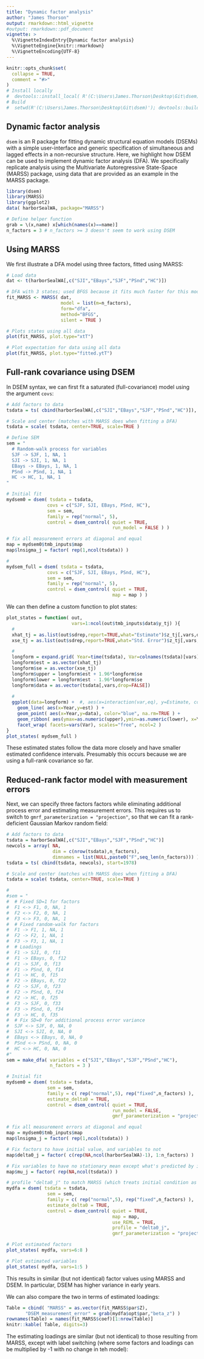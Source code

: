 ```yaml
---
title: "Dynamic factor analysis"
author: "James Thorson"
output: rmarkdown::html_vignette
#output: rmarkdown::pdf_document
vignette: >
  %\VignetteIndexEntry{Dynamic factor analysis}
  %\VignetteEngine{knitr::rmarkdown}
  %\VignetteEncoding{UTF-8}
---
```


```r
knitr::opts_chunk$set(
  collapse = TRUE,
  comment = "#>"
)
# Install locally
#  devtools::install_local( R'(C:\Users\James.Thorson\Desktop\Git\dsem)', force=TRUE )
# Build
#  setwd(R'(C:\Users\James.Thorson\Desktop\Git\dsem)'); devtools::build_rmd("vignettes/dynamic_factor_analysis.Rmd")
```

## Dynamic factor analysis

`dsem` is an R package for fitting dynamic structural equation models (DSEMs) with a simple user-interface and generic specification of simultaneous and lagged effects in a non-recursive structure. Here, we highlight how DSEM can be used to implement dynamic factor analysis (DFA).  We specifically replicate analysis using the Multivariate Autoregressive State-Space (MARSS) package, using data that are provided as an example in the MARSS package.

```r
library(dsem)
library(MARSS)
library(ggplot2)
data( harborSealWA, package="MARSS")

# Define helper function
grab = \(x,name) x[which(names(x)==name)] 
n_factors = 3 # n_factors >= 3 doesn't seem to work using DSEM
```


## Using MARSS

We first illustrate a DFA model using three factors, fitted using MARSS:

```r
# Load data
dat <- t(harborSealWA[,c("SJI","EBays","SJF","PSnd","HC")])

# DFA with 3 states; used BFGS because it fits much faster for this model
fit_MARSS <- MARSS( dat, 
                    model = list(m=n_factors),
                    form="dfa", 
                    method="BFGS",
                    silent = TRUE )

# Plots states using all data
plot(fit_MARSS, plot.type="xtT")

# Plot expectation for data using all data
plot(fit_MARSS, plot.type="fitted.ytT")
```

## Full-rank covariance using DSEM 

In DSEM syntax, we can first fit a saturated (full-covariance) model using the argument `covs`:

```r
# Add factors to data
tsdata = ts( cbind(harborSealWA[,c("SJI","EBays","SJF","PSnd","HC")]), start=1978)

# Scale and center (matches with MARSS does when fitting a DFA)
tsdata = scale( tsdata, center=TRUE, scale=TRUE )

# Define SEM
sem = "
  # Random-walk process for variables 
  SJF -> SJF, 1, NA, 1
  SJI -> SJI, 1, NA, 1
  EBays -> EBays, 1, NA, 1
  PSnd -> PSnd, 1, NA, 1
  HC -> HC, 1, NA, 1
"

# Initial fit
mydsem0 = dsem( tsdata = tsdata,
               covs = c("SJF, SJI, EBays, PSnd, HC"),
               sem = sem,
               family = rep("normal", 5),
               control = dsem_control( quiet = TRUE,
                                       run_model = FALSE ) )   

# fix all measurement errors at diagonal and equal
map = mydsem0$tmb_inputs$map
map$lnsigma_j = factor( rep(1,ncol(tsdata)) )

#
mydsem_full = dsem( tsdata = tsdata,
               covs = c("SJF, SJI, EBays, PSnd, HC"),
               sem = sem,
               family = rep("normal", 5),
               control = dsem_control( quiet = TRUE,
                                       map = map ) )
```

We can then define a custom function to plot states:

```r
plot_states = function( out,
                        vars=1:ncol(out$tmb_inputs$data$y_tj) ){
  # 
  xhat_tj = as.list(out$sdrep,report=TRUE,what="Estimate")$z_tj[,vars,drop=FALSE]
  xse_tj = as.list(out$sdrep,report=TRUE,what="Std. Error")$z_tj[,vars,drop=FALSE]

  # 
  longform = expand.grid( Year=time(tsdata), Var=colnames(tsdata)[vars] )
  longform$est = as.vector(xhat_tj)
  longform$se = as.vector(xse_tj)
  longform$upper = longform$est + 1.96*longform$se
  longform$lower = longform$est - 1.96*longform$se
  longform$data = as.vector(tsdata[,vars,drop=FALSE])
  
  # 
  ggplot(data=longform) +  #, aes(x=interaction(var,eq), y=Estimate, color=method)) +
    geom_line( aes(x=Year,y=est) ) +
    geom_point( aes(x=Year,y=data), color="blue", na.rm=TRUE ) +
    geom_ribbon( aes(ymax=as.numeric(upper),ymin=as.numeric(lower), x=Year), color="grey", alpha=0.2 ) + 
    facet_wrap( facets=vars(Var), scales="free", ncol=2 )
}
plot_states( mydsem_full )
```

These estimated states follow the data more closely and have smaller estimated confidence intervals. Presumably this occurs because we are using a full-rank covariance so far.

## Reduced-rank factor model with measurement errors

Next, we can specify three factors factors while eliminating additional process error and estimating measurement errors.  This requires us to switch to `gmrf_parameterization = "projection"`, so that we can fit a rank-deficient Gaussian Markov random field:

```r
# Add factors to data
tsdata = harborSealWA[,c("SJI","EBays","SJF","PSnd","HC")]
newcols = array( NA,
                 dim = c(nrow(tsdata),n_factors),
                 dimnames = list(NULL,paste0("F",seq_len(n_factors))) )
tsdata = ts( cbind(tsdata, newcols), start=1978)

# Scale and center (matches with MARSS does when fitting a DFA)
tsdata = scale( tsdata, center=TRUE, scale=TRUE )

#
#sem = "
#  # Fixed SD=1 for factors
#  F1 <-> F1, 0, NA, 1
#  F2 <-> F2, 0, NA, 1
#  F3 <-> F3, 0, NA, 1
#  # Fixed random-walk for factors
#  F1 -> F1, 1, NA, 1
#  F2 -> F2, 1, NA, 1
#  F3 -> F3, 1, NA, 1
#  # Loadings
#  F1 -> SJI, 0, f11
#  F1 -> EBays, 0, f12
#  F1 -> SJF, 0, f13
#  F1 -> PSnd, 0, f14
#  F1 -> HC, 0, f15
#  F2 -> EBays, 0, f22
#  F2 -> SJF, 0, f23
#  F2 -> PSnd, 0, f24
#  F2 -> HC, 0, f25
#  F3 -> SJF, 0, f33
#  F3 -> PSnd, 0, f34
#  F3 -> HC, 0, f35
#  # Fix SD=0 for additional process error variance
#  SJF <-> SJF, 0, NA, 0
#  SJI <-> SJI, 0, NA, 0
#  EBays <-> EBays, 0, NA, 0
#  PSnd <-> PSnd, 0, NA, 0
#  HC <-> HC, 0, NA, 0
#"
sem = make_dfa( variables = c("SJI","EBays","SJF","PSnd","HC"),
                n_factors = 3 )

# Initial fit
mydsem0 = dsem( tsdata = tsdata,
               sem = sem,
               family = c( rep("normal",5), rep("fixed",n_factors) ),
               estimate_delta0 = TRUE,
               control = dsem_control( quiet = TRUE,
                                       run_model = FALSE,
                                       gmrf_parameterization = "projection" ) )

# fix all measurement errors at diagonal and equal
map = mydsem0$tmb_inputs$map
map$lnsigma_j = factor( rep(1,ncol(tsdata)) )

# Fix factors to have initial value, and variables to not
map$delta0_j = factor( c(rep(NA,ncol(harborSealWA)-1), 1:n_factors) )

# Fix variables to have no stationary mean except what's predicted by initial value
map$mu_j = factor( rep(NA,ncol(tsdata)) )

# profile "delta0_j" to match MARSS (which treats initial condition as unpenalized random effect)
mydfa = dsem( tsdata = tsdata,
               sem = sem,
               family = c( rep("normal",5), rep("fixed",n_factors) ),
               estimate_delta0 = TRUE,
               control = dsem_control( quiet = TRUE,
                                       map = map,
                                       use_REML = TRUE,
                                       profile = "delta0_j",
                                       gmrf_parameterization = "projection" ) )

# Plot estimated factors
plot_states( mydfa, vars=6:8 )

# Plot estimated variables
plot_states( mydfa, vars=1:5 )
```

This results in similar (but not identical) factor values using MARSS and DSEM.  In particular, DSEM has higher variance in early years.

We can also compare the two in terms of estimated loadings:

```r
Table = cbind( "MARSS" = as.vector(fit_MARSS$par$Z),
       "DSEM_measurement_error" = grab(mydfa$opt$par,"beta_z") )
rownames(Table) = names(fit_MARSS$coef)[1:nrow(Table)]
knitr::kable( Table, digits=3)       
```

The estimating loadings are similar (but not identical) to those resulting from MARSS, except with label switching (where some factors and loadings can be multiplied by -1 with no change in teh model):

